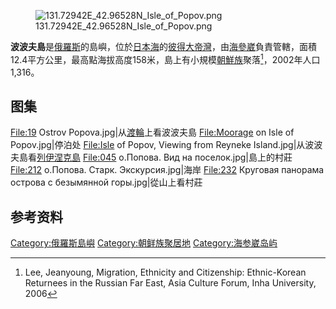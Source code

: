 [[Image:131.72942E_42.96528N_Isle_of_Popov.png|thumb]]

'''波波夫島'''是[[俄羅斯|俄羅斯]]的島嶼，位於[[日本海|日本海]]的[[彼得大帝灣|彼得大帝灣]]，由[[海參崴|海參崴]]負責管轄，面積12.4平方公里，最高點海拔高度158米，島上有小規模[[高麗人_(蘇聯)|朝鮮族]]聚落<ref>Lee, Jeanyoung, Migration, Ethnicity and Citizenship: Ethnic-Korean Returnees in the Russian Far East, Asia Culture Forum, Inha University, 2006</ref>，2002年人口1,316。

== 图集 ==
<gallery>
File:19 Ostrov Popova.jpg|从[[渡輪|渡輪]]上看波波夫島
File:Moorage on Isle of Popov.jpg|停泊处
File:Isle of Popov, Viewing from Reyneke Island.jpg|从波波夫島看[[列伊涅克島|列伊涅克島]]
File:045 о.Попова. Вид на поселок.jpg|島上的村莊
File:212 о.Попова. Старк. Экскурсия.jpg|海岸
File:232 Круговая панорама острова с безымянной горы.jpg|從山上看村莊
</gallery>

== 参考资料 ==
{{reflist}}

{{Russia-geo-stub}}
[[Category:俄羅斯島嶼|Category:俄羅斯島嶼]]
[[Category:朝鲜族聚居地|Category:朝鲜族聚居地]]
[[Category:海参崴岛屿|Category:海参崴岛屿]]